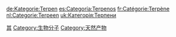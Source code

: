 {{catmore}}
{{Commonscat|Terpenes}}



[[Category:有机化合物|其]]
[[Category:生物分子|Category:生物分子]]
[[Category:天然产物|Category:天然产物]]

[[de:Kategorie:Terpen|de:Kategorie:Terpen]]
[[es:Categoría:Terpenos|es:Categoría:Terpenos]]
[[fr:Catégorie:Terpène|fr:Catégorie:Terpène]]
[[nl:Categorie:Terpeen|nl:Categorie:Terpeen]]
[[uk:Категорія:Терпени|uk:Категорія:Терпени]]